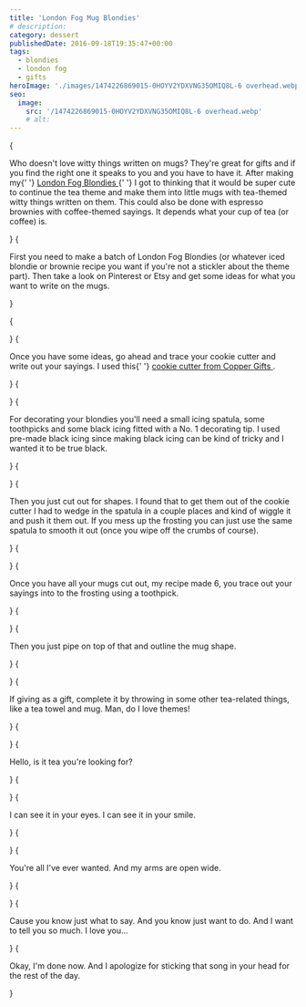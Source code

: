 ```yaml
---
title: 'London Fog Mug Blondies'
# description:
category: dessert
publishedDate: 2016-09-18T19:35:47+00:00
tags:
  - blondies
  - london fog
  - gifts
heroImage: './images/1474226869015-0HOYV2YDXVNG35OMIQ8L-6 overhead.webp'
seo:
  image:
    src: '/1474226869015-0HOYV2YDXVNG35OMIQ8L-6 overhead.webp'
    # alt:
---
```



{<p>Who doesn't love witty things written on mugs? They're great for gifts and
if you find the right one it speaks to you and you have to have it. After
making my{' '}
<a
		target="_blank"
		href="http://www.sarahmakesstuff.com/home/2016/9/2/london-fog-blondies"
	>
London Fog Blondies
</a>{' '}
I got to thinking that it would be super cute to continue the tea theme and
make them into little mugs with tea-themed witty things written on them.
This could also be done with espresso brownies with coffee-themed sayings.
It depends what your cup of tea (or coffee) is.</p>}
{<p>First you need to make a batch of London Fog Blondies (or whatever iced
blondie or brownie recipe you want if you're not a stickler about the theme
part). Then take a look on Pinterest or Etsy and get some ideas for what you
want to write on the mugs.</p>}

{<p><Picture
		src={ContentImage1}
		alt="london fog mug blondies | sarah makes stuff"
	/></p>}
{<p>Once you have some ideas, go ahead and trace your cookie cutter and write out
your sayings. I used this{' '}
<a href="https://coppergifts.com/-/pc/Coffee-Mug-Cookie-Cutter-p1759.htm">
cookie cutter from Copper Gifts
</a>
.</p>}
{<p><Picture
		src={ContentImage2}
		alt="london fog mug blondies | sarah makes stuff"
	/></p>}
{<p>For decorating your blondies you'll need a small icing spatula, some
toothpicks and some black icing fitted with a No. 1 decorating tip. I used
pre-made black icing since making black icing can be kind of tricky and I
wanted it to be true black.</p>}
{<p><Picture
		src={ContentImage3}
		alt="london fog mug blondies | sarah makes stuff"
	/></p>}
{<p>Then you just cut out for shapes. I found that to get them out of the cookie
cutter I had to wedge in the spatula in a couple places and kind of wiggle it
and push it them out. If you mess up the frosting you can just use the same
spatula to smooth it out (once you wipe off the crumbs of course).</p>}
{<p><Picture
		src={ContentImage4}
		alt="london fog mug blondies | sarah makes stuff"
	/></p>}
{<p>Once you have all your mugs cut out, my recipe made 6, you trace out your
sayings into to the frosting using a toothpick.</p>}
{<p><Picture
		src={ContentImage5}
		alt="london fog mug blondies | sarah makes stuff"
	/></p>}
{<p>Then you just pipe on top of that and outline the mug shape.</p>}
{<p><Picture
		src={ContentImage6}
		alt="london fog mug blondies | sarah makes stuff"
	/></p>}
{<p>If giving as a gift, complete it by throwing in some other tea-related things,
like a tea towel and mug. Man, do I love themes!</p>}
{<p><Picture
		src={ContentImage7}
		alt="london fog mug blondies | sarah makes stuff"
	/></p>}
{<p>Hello, is it tea you're looking for?</p>}
{<p><Picture
		src={ContentImage8}
		alt="london fog mug blondies | sarah makes stuff"
	/></p>}
{<p>I can see it in your eyes. I can see it in your smile.</p>}
{<p><Picture
		src={ContentImage9}
		alt="london fog mug blondies | sarah makes stuff"
	/></p>}
{<p>You're all I've ever wanted. And my arms are open wide.</p>}
{<p><Picture
		src={ContentImage10}
		alt="london fog mug blondies | sarah makes stuff"
	/></p>}
{<p>Cause you know just what to say. And you know just want to do. And I want to
tell you so much. I love you...</p>}
{<p>Okay, I'm done now. And I apologize for sticking that song in your head for
the rest of the day.</p>}
